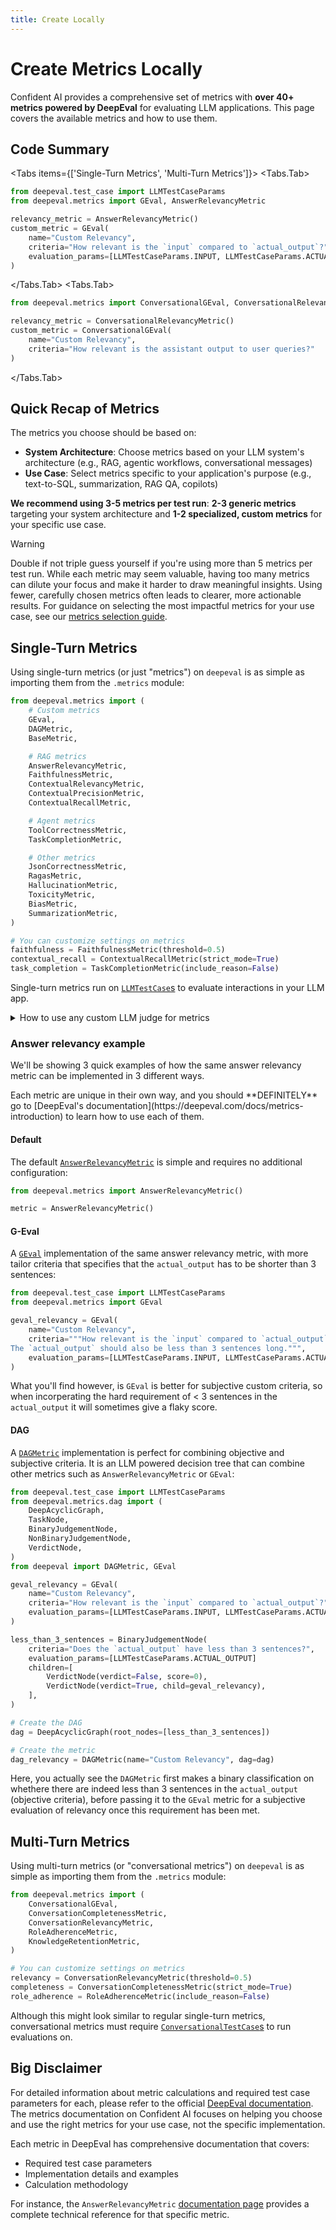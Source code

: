 ```yaml
---
title: Create Locally
---
```



# Create Metrics Locally

Confident AI provides a comprehensive set of metrics with **over 40+ metrics powered by DeepEval** for evaluating LLM applications. This page covers the available metrics and how to use them.

## Code Summary

<Tabs items={['Single-Turn Metrics', 'Multi-Turn Metrics']}>
  <Tabs.Tab>
```python filename="main.py" showLineNumbers copy
from deepeval.test_case import LLMTestCaseParams
from deepeval.metrics import GEval, AnswerRelevancyMetric

relevancy_metric = AnswerRelevancyMetric()
custom_metric = GEval(
    name="Custom Relevancy",
    criteria="How relevant is the `input` compared to `actual_output`?"
    evaluation_params=[LLMTestCaseParams.INPUT, LLMTestCaseParams.ACTUAL_OUTPUT]
)
```
  </Tabs.Tab>
  <Tabs.Tab>
```python filename="main.py" showLineNumbers copy
from deepeval.metrics import ConversationalGEval, ConversationalRelevancyMetric

relevancy_metric = ConversationalRelevancyMetric()
custom_metric = ConversationalGEval(
    name="Custom Relevancy",
    criteria="How relevant is the assistant output to user queries?"
)
```
  </Tabs.Tab>
</Tabs>

## Quick Recap of Metrics

The metrics you choose should be based on:

- **System Architecture**: Choose metrics based on your LLM system's architecture (e.g., RAG, agentic workflows, conversational messages)
- **Use Case**: Select metrics specific to your application's purpose (e.g., text-to-SQL, summarization, RAG QA, copilots)

**We recommend using 3-5 metrics per test run**: **2-3 generic metrics** targeting your system architecture and **1-2 specialized, custom metrics** for your specific use case.

> [!WARNING]
>
> Double if not triple guess yourself if you're using more than 5 metrics per test run. While each metric may seem valuable, having too many metrics can dilute your focus and make it harder to draw meaningful insights. Using fewer, carefully chosen metrics often leads to clearer, more actionable results. For guidance on selecting the most impactful metrics for your use case, see our [metrics selection guide](/docs/concepts/metrics#choosing-the-right-metrics).

## Single-Turn Metrics

Using single-turn metrics (or just "metrics") on `deepeval` is as simple as importing them from the `.metrics` module:

```python filename="main.py" showLineNumbers copy
from deepeval.metrics import (
    # Custom metrics
    GEval,
    DAGMetric,
    BaseMetric,

    # RAG metrics
    AnswerRelevancyMetric,
    FaithfulnessMetric,
    ContextualRelevancyMetric,
    ContextualPrecisionMetric,
    ContextualRecallMetric,

    # Agent metrics
    ToolCorrectnessMetric,
    TaskCompletionMetric,

    # Other metrics
    JsonCorrectnessMetric,
    RagasMetric,
    HallucinationMetric,
    ToxicityMetric,
    BiasMetric,
    SummarizationMetric,
)

# You can customize settings on metrics
faithfulness = FaithfulnessMetric(threshold=0.5)
contextual_recall = ContextualRecallMetric(strict_mode=True)
task_completion = TaskCompletionMetric(include_reason=False)
```

Single-turn metrics run on [`LLMTestCase`s](/docs/concepts/test-cases#llmtestcase) to evaluate interactions in your LLM app.

<details>

<summary>How to use any custom LLM judge for metrics</summary>


The `deepeval` metrics are LLM-as-a-judge metrics and although defaulted to OpenAI's `gpt-4o`, you can customize them by providing a string to specify the model you wish to use:

```python
...

faithfulness = FaithfulnessMetric(model="o1")
```

You can also use other model providers that `deepeval` has integrations with, such as:

- [Ollama](https://deepeval.com/integrations/models/ollama)
- [Azure OpenAI](https://deepeval.com/integrations/models/azure-openai)
- [Anthropic](https://deepeval.com/integrations/models/anthropic)
- [Gemini](https://deepeval.com/integrations/models/gemini)
- [Vertex AI](https://deepeval.com/integrations/models/vertex-ai)
- [vLLM](https://deepeval.com/integrations/models/vllm)
- [LMStudio](https://deepeval.com/integrations/models/lmstudio)

Lastly, you can wrap your own LLM API in `deepeval`'s `DeepEvalBaseLLM` class to use **ANY** model of your choice. [Click here](https://deepeval.com/guides/guides-using-custom-llms) to learn how.

</details>

### Answer relevancy example

We'll be showing 3 quick examples of how the same answer relevancy metric can be implemented in 3 different ways.

<Callout type="warning">
  Each metric are unique in their own way, and you should **DEFINITELY** go to
  [DeepEval's documentation](https://deepeval.com/docs/metrics-introduction) to
  learn how to use each of them.
</Callout>

#### Default

The default [`AnswerRelevancyMetric`](https://deepeval.com/docs/metrics-answer-relevancy) is simple and requires no additional configuration:

```python filename="main.py" showLineNumbers
from deepeval.metrics import AnswerRelevancyMetric()

metric = AnswerRelevancyMetric()
```

#### G-Eval

A [`GEval`](https://deepeval.com/docs/metrics-llm-evals) implementation of the same answer relevancy metric, with more tailor criteria that specifies that the `actual_output` has to be shorter than 3 sentences:

```python filename="main.py" showLineNumbers {6-7}
from deepeval.test_case import LLMTestCaseParams
from deepeval.metrics import GEval

geval_relevancy = GEval(
    name="Custom Relevancy",
    criteria="""How relevant is the `input` compared to `actual_output`?
The `actual_output` should also be less than 3 sentences long.""",
    evaluation_params=[LLMTestCaseParams.INPUT, LLMTestCaseParams.ACTUAL_OUTPUT]
)
```

What you'll find however, is `GEval` is better for subjective custom criteria, so when incorperating the hard requirement of < 3 sentences in the `actual_output` it will sometimes give a flaky score.

#### DAG

A [`DAGMetric`](https://deepeval.com/docs/metrics-dag) implementation is perfect for combining objective and subjective criteria. It is an LLM powered decision tree that can combine other metrics such as `AnswerRelevancyMetric` or `GEval`:

```python filename="main.py" showLineNumbers {11, 18, 22, 27}
from deepeval.test_case import LLMTestCaseParams
from deepeval.metrics.dag import (
    DeepAcyclicGraph,
    TaskNode,
    BinaryJudgementNode,
    NonBinaryJudgementNode,
    VerdictNode,
)
from deepeval import DAGMetric, GEval

geval_relevancy = GEval(
    name="Custom Relevancy",
    criteria="How relevant is the `input` compared to `actual_output`?"
    evaluation_params=[LLMTestCaseParams.INPUT, LLMTestCaseParams.ACTUAL_OUTPUT]
)

less_than_3_sentences = BinaryJudgementNode(
    criteria="Does the `actual_output` have less than 3 sentences?",
    evaluation_params=[LLMTestCaseParams.ACTUAL_OUTPUT]
    children=[
        VerdictNode(verdict=False, score=0),
        VerdictNode(verdict=True, child=geval_relevancy),
    ],
)

# Create the DAG
dag = DeepAcyclicGraph(root_nodes=[less_than_3_sentences])

# Create the metric
dag_relevancy = DAGMetric(name="Custom Relevancy", dag=dag)
```

Here, you actually see the `DAGMetric` first makes a binary classification on whethere there are indeed less than 3 sentences in the `actual_output` (objective criteria), before passing it to the `GEval` metric for a subjective evaluation of relevancy once this requirement has been met.

## Multi-Turn Metrics

Using multi-turn metrics (or "conversational metrics") on `deepeval` is as simple as importing them from the `.metrics` module:

```python filename="main.py" showLineNumbers copy
from deepeval.metrics import (
    ConversationalGEval,
    ConversationCompletenessMetric,
    ConversationRelevancyMetric,
    RoleAdherenceMetric,
    KnowledgeRetentionMetric,
)

# You can customize settings on metrics
relevancy = ConversationRelevancyMetric(threshold=0.5)
completeness = ConversationCompletenessMetric(strict_mode=True)
role_adherence = RoleAdherenceMetric(include_reason=False)
```

Although this might look similar to regular single-turn metrics, conversational metrics must require [`ConversationalTestCase`s](/docs/concepts/test-cases#conversationaltestcase) to run evaluations on.

## Big Disclaimer

For detailed information about metric calculations and required test case parameters for each, please refer to the official [DeepEval documentation](https://deepeval.com/docs/metrics-introduction). The metrics documentation on Confident AI focuses on helping you choose and use the right metrics for your use case, not the specific implementation.

Each metric in DeepEval has comprehensive documentation that covers:

- Required test case parameters
- Implementation details and examples
- Calculation methodology

For instance, the `AnswerRelevancyMetric` [documentation page](https://deepeval.com/docs/metrics-answer-relevancy) provides a complete technical reference for that specific metric.
